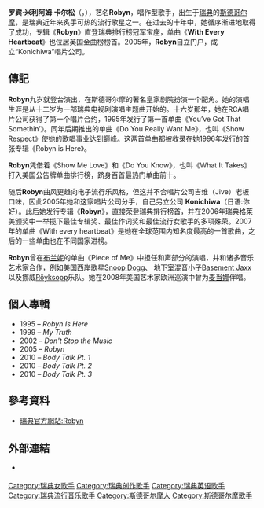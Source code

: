 {{NoteTA
|T=zh-hans:萝苹;zh-hant:蘿蘋
}}
{{藝人
|姓名 = 罗宾
|英文名 =Robyn
|類型 = 女歌手
|圖片 = Robin Miriam Carlsson.jpg
| 圖片尺寸 = 250px
| 圖片簡介 = Robyn 
|原名 = 罗宾·米利阿姆·卡尔松
|外文名 = Robin Miriam Carlsson
| 國籍     = {{瑞典}}
| 出生日期 = {{birth date and age|mf=yes|1979|06|12}}
| 出生地點 = {{瑞典}}[[斯德哥尔摩|斯德哥尔摩]]
| 音樂類型 = [[流行|流行]]，[[电子乐|电子乐]]，[[R&B|R&B]]
| 职业 = [[歌手|歌手]]，[[音乐人|音乐人]]
| 活躍年代 = 1995年至今
| 唱片公司 = [[Sony_BMG|Sony BMG]]
* [[RCA|RCA]] <small>(1995–2002)</small>
* [[Jive_Records|Jive]] <small>(2002–2005)</small>
[[Konichiwa_Records|Konichiwa]] <small>(2005–至今)</small><br />
[[Island_Records|Island]] <small>(2007– 至今)</small><br />
[[Cherrytree_Records|Cherrytree]]/[[Interscope_Records|Interscope]] <small>(US) (2009–至今)</small>
| 網站     = [http://www.robyn.com/ 官方网站]
}}

'''罗宾·米利阿姆·卡尔松'''（{{lang-sv|'''Robin Miriam Carlsson'''}}，{{bd|1979年|6月12日}}），艺名'''Robyn'''，唱作型歌手，出生于[[瑞典|瑞典]]的[[斯德哥尔摩|斯德哥尔摩]]，是瑞典近年来炙手可热的流行歌星之一。在过去的十年中，她循序渐进地取得了成功，专辑《'''Robyn'''》直登瑞典排行榜冠军宝座，单曲《'''With Every Heartbeat'''》也位居英国金曲榜榜首。2005年，'''Robyn'''自立门户，成立“Konichiwa”唱片公司。

== 傳記 ==

'''Robyn'''九岁就登台演出，在斯德哥尔摩的著名皇家剧院扮演一个配角。她的演唱生涯是从十二岁为一部瑞典电视剧演唱主题曲开始的。十六岁那年，她在RCA唱片公司获得了第一个唱片合约，1995年发行了第一首单曲《You’ve Got That Somethin’》。同年后期推出的单曲《Do You Really Want Me》，也叫《Show Respect》使她的歌唱事业达到巅峰。这两首单曲都被收录在她1996年发行的首张专辑《Robyn is Here》。

'''Robyn'''凭借着《Show Me Love》和《Do You Know》，也叫《What It Takes》打入美国公告牌单曲排行榜，跻身百首最热门单曲前十。

随后'''Robyn'''曲风更趋向电子流行乐风格，但这并不合唱片公司吉维（Jive）老板口味，因此2005年她和这家唱片公司分手，自己另立公司 '''Konichiwa'''（日语:你好）。此后她发行专辑《'''Robyn'''》，直接荣登瑞典排行榜首，并在2006年瑞典格莱美颁奖中一举揽下最佳专辑奖、最佳作词奖和最佳流行女歌手的多项殊荣。2007年的单曲《With every heartbeat》是她在全球范围内知名度最高的一首歌曲，之后的一些单曲也在不同国家进榜。

'''Robyn'''曾在[[布兰妮|布兰妮]]的单曲《Piece of Me》中担任和声部分的演唱，并和诸多音乐艺术家合作，例如美国西岸歌星[[Snoop_Dogg|Snoop Dogg]]、 地下室混音小子[[Basement_Jaxx|Basement Jaxx]]以及挪威[[Röyksopp|Röyksopp]]乐队。她在2008年美国艺术家欧洲巡演中曾为[[麦当娜|麦当娜]]伴唱。

== 個人專輯 ==
* 1995 – ''Robyn Is Here''
* 1999 – ''My Truth''
* 2002 – ''Don't Stop the Music''
* 2005 – ''Robyn''
* 2010 – ''Body Talk Pt. 1''
* 2010 – ''Body Talk Pt. 2''
* 2010 – ''Body Talk Pt. 3''

== 參考資料 ==
* [http://www.sweden.cn/culture/art/music/robyn/ 瑞典官方網站:Robyn] {{Wayback|url=http://www.sweden.cn/culture/art/music/robyn/ |date=20150421141356 }}

== 外部連結 ==
* {{Official|http://www.robyn.com/}} {{en}}

{{Authority control}}
{{DEFAULTSORT:Robyn}}
[[Category:瑞典女歌手|Category:瑞典女歌手]]
[[Category:瑞典创作歌手|Category:瑞典创作歌手]]
[[Category:瑞典英语歌手|Category:瑞典英语歌手]]
[[Category:瑞典流行音乐歌手|Category:瑞典流行音乐歌手]]
[[Category:斯德哥尔摩人|Category:斯德哥尔摩人]]
[[Category:斯德哥尔摩歌手|Category:斯德哥尔摩歌手]]